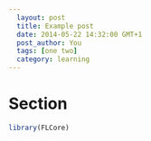 ```yaml
---
  layout: post
  title: Example post
  date: 2014-05-22 14:32:00 GMT+1
  post_author: You
  tags: [one two]
  category: learning
---
```



# Section

```r
library(FLCore)
```
